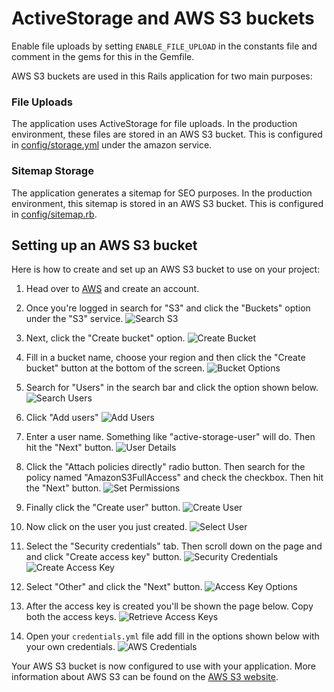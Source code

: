 # ActiveStorage and AWS S3 buckets

Enable file uploads by setting `ENABLE_FILE_UPLOAD` in the constants file and comment in the gems for this in the Gemfile.

AWS S3 buckets are used in this Rails application for two main purposes:

### File Uploads

The application uses ActiveStorage for file uploads. In the production environment, these files are stored in an AWS S3 bucket. This is configured in [config/storage.yml](https://github.com/danielpaul/RapidRails/blob/main/config/storage.yml) under the amazon service.

### Sitemap Storage

The application generates a sitemap for SEO purposes. In the production environment, this sitemap is stored in an AWS S3 bucket. This is configured in [config/sitemap.rb](https://github.com/danielpaul/RapidRails/blob/main/config/sitemap.rb).

## Setting up an AWS S3 bucket

Here is how to create and set up an AWS S3 bucket to use on your project:

1. Head over to [AWS](https://aws.amazon.com/s3/) and create an account.

2. Once you're logged in search for "S3" and click the "Buckets" option under the "S3" service.
   ![Search S3](images/search_s3.png)

3. Next, click the "Create bucket" option.
   ![Create Bucket](images/create_bucket.png)

4. Fill in a bucket name, choose your region and then click the "Create bucket" button at the bottom of the screen.
   ![Bucket Options](images/bucket_options.png)

5. Search for "Users" in the search bar and click the option shown below.
   ![Search Users](images/search_users.png)

6. Click "Add users"
   ![Add Users](images/add_users.png)

7. Enter a user name. Something like "active-storage-user" will do. Then hit the "Next" button.
   ![User Details](images/user_details.png)

8. Click the "Attach policies directly" radio button. Then search for the policy named "AmazonS3FullAccess" and check the checkbox. Then hit the "Next" button.
   ![Set Permissions](images/set_permissions.png)

9. Finally click the "Create user" button.
   ![Create User](images/create_user.png)

10. Now click on the user you just created.
    ![Select User](images/select_user.png)

11. Select the "Security credentials" tab. Then scroll down on the page and and click "Create access key" button.
    ![Security Credentials](images/security_credentials.png)
    ![Create Access Key](images/create_access_key.png)

12. Select "Other" and click the "Next" button.
    ![Access Key Options](images/access_key_options.png)

13. After the access key is created you'll be shown the page below. Copy both the access keys.
    ![Retrieve Access Keys](images/retrieve_access_keys.png)

14. Open your `credentials.yml` file add fill in the options shown below with your own credentials.
    ![AWS Credentials](images/aws_credentials.png)

Your AWS S3 bucket is now configured to use with your application. More information about AWS S3 can be found on the [AWS S3 website](https://aws.amazon.com/s3/).
